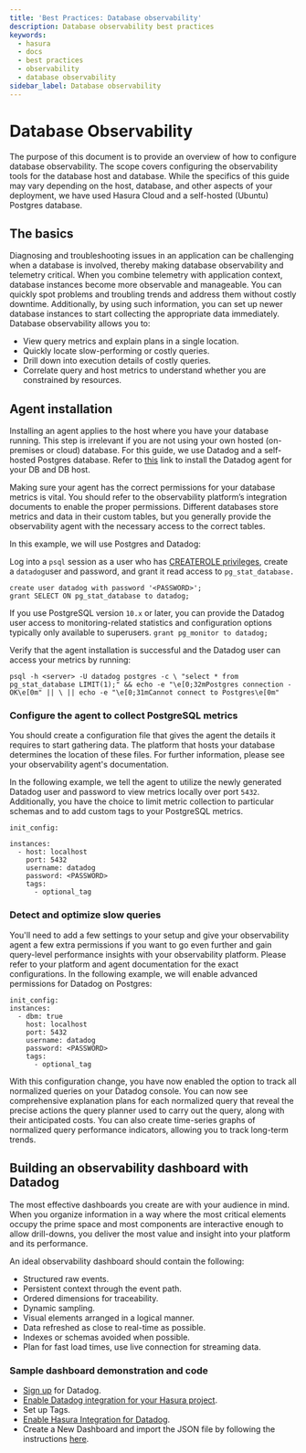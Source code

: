 ```yaml
---
title: 'Best Practices: Database observability'
description: Database observability best practices
keywords:
  - hasura
  - docs
  - best practices
  - observability
  - database observability
sidebar_label: Database observability
---
```


# Database Observability

The purpose of this document is to provide an overview of how to configure database observability. The scope covers
configuring the observability tools for the database host and database. While the specifics of this guide may vary
depending on the host, database, and other aspects of your deployment, we have used Hasura Cloud and a self-hosted
(Ubuntu) Postgres database.

## The basics

Diagnosing and troubleshooting issues in an application can be challenging when a database is involved, thereby making
database observability and telemetry critical. When you combine telemetry with application context, database instances
become more observable and manageable. You can quickly spot problems and troubling trends and address them without
costly downtime. Additionally, by using such information, you can set up newer database instances to start collecting
the appropriate data immediately. Database observability allows you to:

- View query metrics and explain plans in a single location.
- Quickly locate slow-performing or costly queries.
- Drill down into execution details of costly queries.
- Correlate query and host metrics to understand whether you are constrained by resources.

## Agent installation

Installing an agent applies to the host where you have your database running. This step is irrelevant if you are not
using your own hosted (on-premises or cloud) database. For this guide, we use Datadog and a self-hosted Postgres
database. Refer to [this](https://docs.datadoghq.com/database_monitoring/) link to install the Datadog agent for your DB
and DB host.

Making sure your agent has the correct permissions for your database metrics is vital. You should refer to the
observability platform’s integration documents to enable the proper permissions. Different databases store metrics and
data in their custom tables, but you generally provide the observability agent with the necessary access to the correct
tables.

In this example, we will use Postgres and Datadog:

Log into a `psql` session as a user who has
[CREATEROLE privileges](https://www.postgresql.org/docs/current/static/app-createuser.html), create a `datadog`user and
password, and grant it read access to `pg_stat_database.`

```
create user datadog with password '<PASSWORD>';
grant SELECT ON pg_stat_database to datadog;
```

If you use PostgreSQL version `10.x` or later, you can provide the Datadog user access to monitoring-related statistics
and configuration options typically only available to superusers. `grant pg_monitor to datadog;`

Verify that the agent installation is successful and the Datadog user can access your metrics by running:

`psql -h <server> -U datadog postgres -c \ "select * from pg_stat_database LIMIT(1);" && echo -e "\e[0;32mPostgres connection - OK\e[0m" || \ || echo -e "\e[0;31mCannot connect to Postgres\e[0m"`

### Configure the agent to collect PostgreSQL metrics

You should create a configuration file that gives the agent the details it requires to start gathering data. The
platform that hosts your database determines the location of these files. For further information, please see your
observability agent's documentation.

In the following example, we tell the agent to utilize the newly generated Datadog user and password to view metrics
locally over port `5432`. Additionally, you have the choice to limit metric collection to particular schemas and to add
custom tags to your PostgreSQL metrics.

```
init_config:

instances:
  - host: localhost
    port: 5432
    username: datadog
    password: <PASSWORD>
    tags:
      - optional_tag
```

### Detect and optimize slow queries

You'll need to add a few settings to your setup and give your observability agent a few extra permissions if you want to
go even further and gain query-level performance insights with your observability platform. Please refer to your
platform and agent documentation for the exact configurations. In the following example, we will enable advanced
permissions for Datadog on Postgres:

```
init_config:
instances:
  - dbm: true
    host: localhost
    port: 5432
    username: datadog
    password: <PASSWORD>
    tags:
      - optional_tag
```

With this configuration change, you have now enabled the option to track all normalized queries on your Datadog console.
You can now see comprehensive explanation plans for each normalized query that reveal the precise actions the query
planner used to carry out the query, along with their anticipated costs. You can also create time-series graphs of
normalized query performance indicators, allowing you to track long-term trends.

## Building an observability dashboard with Datadog

The most effective dashboards you create are with your audience in mind. When you organize information in a way where
the most critical elements occupy the prime space and most components are interactive enough to allow drill-downs, you
deliver the most value and insight into your platform and its performance.

An ideal observability dashboard should contain the following:

- Structured raw events.
- Persistent context through the event path.
- Ordered dimensions for traceability.
- Dynamic sampling.
- Visual elements arranged in a logical manner.
- Data refreshed as close to real-time as possible.
- Indexes or schemas avoided when possible.
- Plan for fast load times, use live connection for streaming data.

### Sample dashboard demonstration and code


<Thumbnail
  src='/img/guides/best-practices-db-observability-diagram.png'
  alt='Hasura/Database Observability Dashboard'
  width='900px'
/>

- [Sign up](https://www.datadoghq.com) for Datadog.
- [Enable Datadog integration for your Hasura project](/observability/integrations/datadog.mdx).
- Set up Tags.
- [Enable Hasura Integration for Datadog](https://app.datadoghq.com/integrations).
- Create a New Dashboard and import the JSON file by following the instructions
  [here](https://docs.datadoghq.com/dashboards/).
